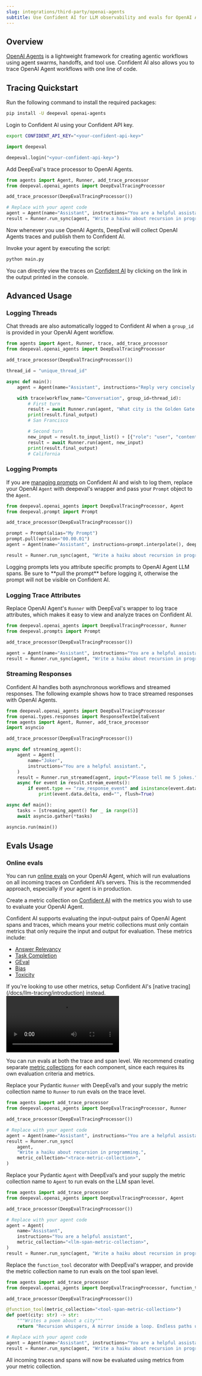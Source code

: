 ```yaml
---
slug: integrations/third-party/openai-agents
subtitle: Use Confident AI for LLM observability and evals for OpenAI Agents
---
```


## Overview

[OpenAI Agents](https://github.com/openai/openai-agents-python) is a lightweight framework for creating agentic workflows using agent swarms, handoffs, and tool use. Confident AI also allows you to trace OpenAI Agent workflows with one line of code.

## Tracing Quickstart

<Steps>

<Step title="Install Dependencies">

Run the following command to install the required packages:

```bash
pip install -U deepeval openai-agents
```

</Step>

<Step title="Setup Confident AI Key">

Login to Confident AI using your Confident API key.

<CodeBlocks>

<CodeBlock language="bash">

```bash
export CONFIDENT_API_KEY="<your-confident-api-key>"
```

</CodeBlock>

<CodeBlock language="python">

```python
import deepeval

deepeval.login("<your-confident-api-key>")

```

</CodeBlock>

</CodeBlocks>

</Step>

<Step title="Configure OpenAI Agents">

Add DeepEval's trace processor to OpenAI Agents.

```python main.py {4}
from agents import Agent, Runner, add_trace_processor
from deepeval.openai_agents import DeepEvalTracingProcessor

add_trace_processor(DeepEvalTracingProcessor())

# Replace with your agent code
agent = Agent(name="Assistant", instructions="You are a helpful assistant")
result = Runner.run_sync(agent, "Write a haiku about recursion in programming.")
```

<Note>
Now whenever you use OpenAI Agents, DeepEval will collect OpenAI Agents traces and publish them to Confident AI.
</Note>
</Step>

<Step title="Run OpenAI Agents">

Invoke your agent by executing the script:

```bash
python main.py
```

You can directly view the traces on [Confident AI](https://app.confident.ai) by clicking on the link in the output printed in the console.

</Step>

</Steps>

## Advanced Usage

### Logging Threads

Chat threads are also automatically logged to Confident AI when a `group_id` is provided in your OpenAI Agent workflow.

```python main.py {4, 11}
from agents import Agent, Runner, trace, add_trace_processor
from deepeval.openai_agents import DeepEvalTracingProcessor

add_trace_processor(DeepEvalTracingProcessor())

thread_id = "unique_thread_id"

async def main():
    agent = Agent(name="Assistant", instructions="Reply very concisely.")

    with trace(workflow_name="Conversation", group_id=thread_id):
        # First turn
        result = await Runner.run(agent, "What city is the Golden Gate Bridge in?")
        print(result.final_output)
        # San Francisco

        # Second turn
        new_input = result.to_input_list() + [{"role": "user", "content": "What state is it in?"}]
        result = await Runner.run(agent, new_input)
        print(result.final_output)
        # California
```

### Logging Prompts

If you are [managing prompts](/docs/llm-evaluation/prompt-optimization/prompt-versioning) on Confident AI and wish to log them, replace your OpenAI `Agent` with deepeval's wrapper and pass your `Prompt` object to the `Agent`.

```python main.py {1, 8}
from deepeval.openai_agents import DeepEvalTracingProcessor, Agent
from deepeval.prompt import Prompt

add_trace_processor(DeepEvalTracingProcessor())

prompt = Prompt(alias="My Prompt")
prompt.pull(version="00.00.01")
agent = Agent(name="Assistant", instructions=prompt.interpolate(), deepeval_prompt=prompt)

result = Runner.run_sync(agent, "Write a haiku about recursion in programming.")
```

<Note>
  Logging prompts lets you attribute specific prompts to OpenAI Agent LLM spans.
  Be sure to **pull the prompt** before logging it, otherwise the prompt will
  not be visible on Confident AI.
</Note>

### Logging Trace Attributes

Replace OpenAI Agent's `Runner` with DeepEval's wrapper to log trace attributes, which makes it easy to view and analyze traces on Confident AI.

```python main.py {1}
from deepeval.openai_agents import DeepEvalTracingProcessor, Runner
from deepeval.prompts import Prompt

add_trace_processor(DeepEvalTracingProcessor())

agent = Agent(name="Assistant", instructions="You are a helpful assistant")
result = Runner.run_sync(agent, "Write a haiku about recursion in programming.")
```

### Streaming Responses

Confident AI handles both asynchronous workflows and streamed responses. The following example shows how to trace streamed responses with OpenAI Agents.

```python main.py {6}
from deepeval.openai_agents import DeepEvalTracingProcessor
from openai.types.responses import ResponseTextDeltaEvent
from agents import Agent, Runner, add_trace_processor
import asyncio

add_trace_processor(DeepEvalTracingProcessor())

async def streaming_agent():
    agent = Agent(
        name="Joker",
        instructions="You are a helpful assistant.",
    )
    result = Runner.run_streamed(agent, input="Please tell me 5 jokes.")
    async for event in result.stream_events():
        if event.type == "raw_response_event" and isinstance(event.data, ResponseTextDeltaEvent):
            print(event.data.delta, end="", flush=True)

async def main():
    tasks = [streaming_agent() for _ in range(5)]
    await asyncio.gather(*tasks)

asyncio.run(main())
```

## Evals Usage

### Online evals

You can run [online evals](/docs/llm-evaluation/online-evals) on your OpenAI Agent, which will run evaluations on all incoming traces on Confident AI’s servers. This is the recommended approach, especially if your agent is in production.

<Steps>

<Step title="Create metric collection">

Create a metric collection on [Confident AI](https://app.confident.ai) with the metrics you wish to use to evaluate your OpenAI Agent.

<Accordion title='Click to see supported metrics for OpenAI Agents'>

Confident AI supports evaluating the input-output pairs of OpenAI Agent spans and traces, which means your metric collections must only contain metrics that only require the input and output for evaluation. These metrics include:

- [Answer Relevancy](https://www.confident-ai.com/docs/metrics/single-turn/answer-relevancy-metric)
- [Task Completion](https://www.confident-ai.com/docs/metrics/single-turn/task-completion-metric)
- [GEval](https://deepeval.com/docs/metrics-llm-evals)
- [Bias](https://www.confident-ai.com/docs/metrics/single-turn/bias-metric)
- [Toxicity](https://www.confident-ai.com/docs/metrics/single-turn/toxicity-metric)

<Info>
  If you're looking to use other metrics, setup Confident AI's [native
  tracing](/docs/llm-tracing/introduction) instead.
</Info>

</Accordion>
<Frame caption="Create metric collection">
  <video
    src="https://confident-docs.s3.us-east-1.amazonaws.com/integrations%3Athird-party-integrations%3Acreate-metric-collection-4k.mp4"
    controls
    autoPlay
  />
</Frame>

</Step>

<Step title="Run evals">

You can run evals at both the trace and span level. We recommend creating separate [metric collections](/docs/metrics/metric-collections) for each component, since each requires its own evaluation criteria and metrics.

<Tabs>

<Tab title="Trace">

Replace your Pydantic `Runner` with DeepEval’s and your supply the metric collection name to `Runner` to run evals on the trace level.

```python main.py maxLines=100 focus={2, 11}
from agents import add_trace_processor
from deepeval.openai_agents import DeepEvalTracingProcessor, Runner

add_trace_processor(DeepEvalTracingProcessor())

# Replace with your agent code
agent = Agent(name="Assistant", instructions="You are a helpful assistant")
result = Runner.run_sync(
    agent,
    "Write a haiku about recursion in programming.",
    metric_collection="<trace-metric-collection>",
)
```

</Tab>

<Tab title="LLM Span">

Replace your Pydantic `Agent` with DeepEval’s and your supply the metric collection name to `Agent` to run evals on the LLM span level.

```python main.py maxLines=100 focus={2, 10}
from agents import add_trace_processor
from deepeval.openai_agents import DeepEvalTracingProcessor, Agent

add_trace_processor(DeepEvalTracingProcessor())

# Replace with your agent code
agent = Agent(
    name="Assistant",
    instructions="You are a helpful assistant",
    metric_collection="<llm-span-metric-collection>",
)
result = Runner.run_sync(agent, "Write a haiku about recursion in programming.")
```

</Tab>

<Tab title="Tool Span">

Replace the `function_tool` decorator with DeepEval's wrapper, and provide the metric collection name to run evals on the tool span level.

```python main.py maxLines=100 focus={2, 6}
from agents import add_trace_processor
from deepeval.openai_agents import DeepEvalTracingProcessor, function_tool

add_trace_processor(DeepEvalTracingProcessor())

@function_tool(metric_collection="<tool-span-metric-collection>")
def poet(city: str) -> str:
    """Writes a poem about a city"""
    return "Recursion whispers, A mirror inside a loop. Endless paths unfold."

# Replace with your agent code
agent = Agent(name="Assistant", instructions="You are a helpful assistant", tools=[poet])
result = Runner.run_sync(agent, "Write a haiku about recursion in programming.")
```

</Tab>
</Tabs>

<Success>
  All incoming traces and spans will now be evaluated using metrics from your
  metric collection.
</Success>

</Step>
</Steps>
